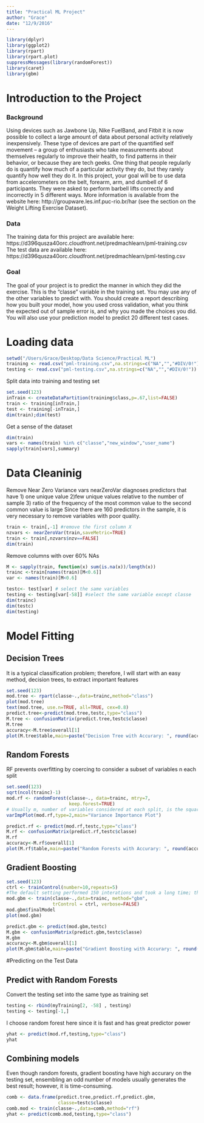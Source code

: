 ```yaml
---
title: "Practical ML Project"
author: "Grace"
date: "12/9/2016"
---
```


```r
library(dplyr)
library(ggplot2)
library(rpart)
library(rpart.plot)
suppressMessages(library(randomForest))
library(caret)
library(gbm)
```

# Introduction to the Project
### Background

Using devices such as Jawbone Up, Nike FuelBand, and Fitbit it is now possible to collect a large amount of data about personal activity relatively inexpensively. These type of devices are part of the quantified self movement – a group of enthusiasts who take measurements about themselves regularly to improve their health, to find patterns in their behavior, or because they are tech geeks. One thing that people regularly do is quantify how much of a particular activity they do, but they rarely quantify how well they do it. In this project, your goal will be to use data from accelerometers on the belt, forearm, arm, and dumbell of 6 participants. They were asked to perform barbell lifts correctly and incorrectly in 5 different ways. More information is available from the website here: http://groupware.les.inf.puc-rio.br/har (see the section on the Weight Lifting Exercise Dataset). 

### Data

The training data for this project are available here:
https://d396qusza40orc.cloudfront.net/predmachlearn/pml-training.csv
The test data are available here:
https://d396qusza40orc.cloudfront.net/predmachlearn/pml-testing.csv

### Goal

The goal of your project is to predict the manner in which they did the exercise. This is the "classe" variable in the training set. You may use any of the other variables to predict with. You should create a report describing how you built your model, how you used cross validation, what you think the expected out of sample error is, and why you made the choices you did. You will also use your prediction model to predict 20 different test cases.

# Loading data 
```r
setwd("/Users/Grace/Desktop/Data Science/Practical ML")
training <- read.csv("pml-training.csv",na.strings=c("NA","","#DIV/0!"))
testing <- read.csv("pml-testing.csv",na.strings=c("NA","","#DIV/0!"))
```

Split data into training and testing set
```r
set.seed(123)
inTrain <- createDataPartition(training$class,p=.67,list=FALSE)
train <- training[inTrain,]
test <- training[-inTrain,]
dim(train);dim(test)
```
Get a sense of the dataset
```r
dim(train)
vars <- names(train) %in% c("classe","new_window","user_name")
sapply(train[vars],summary)
```

# Data Cleaninig
Remove Near Zero Variance vars
  nearZeroVar diagnoses predictors that have 1) one unique value 2)few unique values relative to the number of sample 3) ratio of the frequency of the most common value to the second common value is large
  Since there are 160 predictors in the sample, it is very necessary to remove variables with poor quality. 
```r
train <- train[,-1] #remove the first column X
nzvars <- nearZeroVar(train,saveMetric=TRUE)
train <- train[,nzvars$nzv==FALSE]
dim(train)
```
Remove columns with over 60% NAs
```r
M <- sapply(train, function(x) sum(is.na(x))/length(x))
trainc <-train[names(train)[M<0.6]]
var <- names(train)[M<0.6]

testc<- test[var] # select the same variables 
testing <- testing[var[-58]] #select the same variable except classe
dim(trainc)
dim(testc)
dim(testing)
```
# Model Fitting
## Decision Trees
It is a typical classification problem; therefore, I will start with an easy method, decision trees, to extract important features
```r
set.seed(123)
mod.tree <- rpart(classe~.,data=trainc,method="class")
plot(mod.tree)
text(mod.tree, use.n=TRUE, all=TRUE, cex=0.8)
predict.tree<-predict(mod.tree,testc,type="class")
M.tree <- confusionMatrix(predict.tree,testc$classe)
M.tree
accuracy<-M.tree$overall[1]
plot(M.tree$table,main=paste("Decision Tree with Accurary: ", round(accuracy,4)*100, "%"))
```
## Random Forests
RF prevents overfitting by coercing to consider a subset of variables n each split
```r
set.seed(123)
sqrt(ncol(trainc)-1)
mod.rf <- randomForest(classe~., data=trainc, mtry=7,
                       keep.forest=TRUE)
# Usually m, number of variables considered at each split, is the square root of the total number of variables
varImpPlot(mod.rf,type=2,main="Variance Importance Plot")
```

```r
predict.rf <- predict(mod.rf,testc,type="class")
M.rf <- confusionMatrix(predict.rf,testc$classe)
M.rf
accuracy<-M.rf$overall[1]
plot(M.rf$table,main=paste("Random Forests with Accurary: ", round(accuracy,4)*100, "%"))
```

## Gradient Boosting

```r
set.seed(123)
ctrl <- trainControl(number=10,repeats=5)
#The default setting performed 150 interations and took a long time; therefore, I limit the iterations to 10 and use 5 fold CV
mod.gbm <- train(classe~.,data=trainc, method="gbm",
                 trControl = ctrl, verbose=FALSE)
mod.gbm$finalModel
plot(mod.gbm)
```
```r
predict.gbm <- predict(mod.gbm,testc)
M.gbm <- confusionMatrix(predict.gbm,testc$classe)
M.gbm
accuracy<-M.gbm$overall[1]
plot(M.gbm$table,main=paste("Gradient Boosting with Accurary: ", round(accuracy,4)*100, "%"))
```

#Predicting on the Test Data

## Predict with Random Forests
Convert the testing set into the same type as training set
```r
testing <- rbind(myTraining[2, -58] , testing)
testing <- testing[-1,]
```
I choose random forest here since it is fast and has great predictor power
```r
yhat <- predict(mod.rf,testing,type="class")
yhat
```

## Combining models
Even though random forests, gradient boosting have high accurary on the testing set, ensembling an odd number of models usually generates the best result; however, it is time-consuming. 
```r
comb <- data.frame(predict.tree,predict.rf,predict.gbm,
                   classe=testc$classe)
comb.mod <- train(classe~.,data=comb,method="rf")
yhat <- predict(comb.mod,testing,type="class")
```

